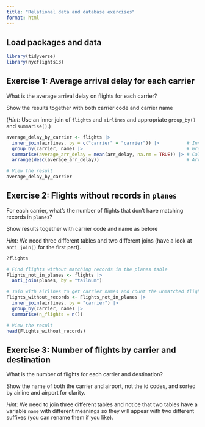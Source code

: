 ```yaml
---
title: "Relational data and database exercises"
format: html
---
```


## Load packages and data

```r
library(tidyverse)
library(nycflights13)
```

## Exercise 1: Average arrival delay for each carrier

What is the average arrival delay on flights for each carrier?

Show the results together with both carrier code and carrier name

(*Hint:* Use an inner join of `flights` and `airlines` and appropriate `group_by()` and `summarise()`.)

```r
average_delay_by_carrier <- flights |> 
  inner_join(airlines, by = c("carrier" = "carrier")) |>          # Inner join Carrier from table flights and airlines
  group_by(carrier, name) |>                                      # Group by both carrier code and carrier name
  summarise(average_arr_delay = mean(arr_delay, na.rm = TRUE)) |> # Calculate average arrival delay, ignoring NAs
  arrange(desc(average_arr_delay))                                # Arrange by descending order of delay

# View the result
average_delay_by_carrier

```


## Exercise 2: Flights without records in `planes`

For each carrier, what's the number of flights that don't have matching records in `planes`?

Show results together with carrier code and name as before

*Hint:* We need three different tables and two different joins (have a look at `anti_join()` for the first part).

```r
?flights

# Find flights without matching records in the planes table
Flights_not_in_planes <- flights |>
  anti_join(planes, by = "tailnum")

# Join with airlines to get carrier names and count the unmatched flights per carrier
Flights_without_records <- Flights_not_in_planes |> 
  inner_join(airlines, by = "carrier") |> 
  group_by(carrier, name) |> 
  summarise(n_flights = n())

# View the result
head(Flights_without_records)
```

## Exercise 3: Number of flights by carrier and destination

What is the number of flights for each carrier and destination?

Show the name of both the carrier and airport, not the id codes, and sorted by airline and airport for clarity.

*Hint:* We need to join three different tables and notice that two tables have a variable `name` with different meanings so they will appear with two different suffixes (you can rename them if you like).

```r

```

